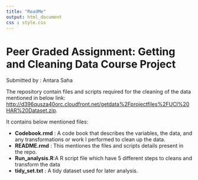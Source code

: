 ```yaml
---
title: "ReadMe"
output: html_document
css : style.css
---
```

# **Peer Graded Assignment: Getting and Cleaning Data Course Project**
Submitted by : Antara Saha

The repository contain files and scripts required for the cleaning of the data mentioned in below link:
<http://d396qusza40orc.cloudfront.net/getdata%2Fprojectfiles%2FUCI%20HAR%20Dataset.zip>.

It contains below mentioned files:

* **Codebook.rmd** : A code book that describes the variables, the data, and any transformations                       or work I performed to clean up the data.
* **README.rmd** :   This mentiones the files and scripts details present in the repo.
* **Run_analysis.R**:A R script file which have 5 different steps to cleans and transform the                          data
* **tidy_set.txt** : A tidy dataset used for later analysis. 